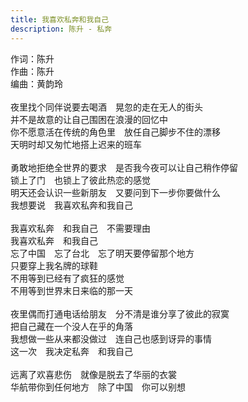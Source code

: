 ```yaml
---
title: 我喜欢私奔和我自己
description: 陈升 - 私奔
---
```


作词：陈升<br />作曲：陈升<br />编曲：黄韵玲<br /><br />夜里找个同伴说要去喝酒　晃忽的走在无人的街头<br />并不是故意的让自己围困在浪漫的回忆中<br />你不愿意活在传统的角色里　放任自己脚步不住的漂移<br />天明时却又匆忙地搭上迟来的班车<br /><br />勇敢地拒绝全世界的要求　是否我今夜可以让自己稍作停留<br />锁上了门　也锁上了彼此热恋的感觉<br />明天还会认识一些新朋友　又要问到下一步你要做什么<br />我想要说　我喜欢私奔和我自己<br /><br />我喜欢私奔　和我自己　不需要理由<br />我喜欢私奔　和我自己<br />忘了中国　忘了台北　忘了明天要停留那个地方<br />只要穿上我名牌的球鞋<br />不用等到已经有了疯狂的感觉<br />不用等到世界末日来临的那一天<br /><br />夜里偶而打通电话给朋友　分不清是谁分享了彼此的寂寞<br />把自己藏在一个没人在乎的角落<br />我想做一些从来都没做过　连自己也感到讶异的事情<br />这一次　我决定私奔　和我自己<br /><br />远离了欢喜悲伤　就像是脱去了华丽的衣裳<br />华航带你到任何地方　除了中国　你可以别想